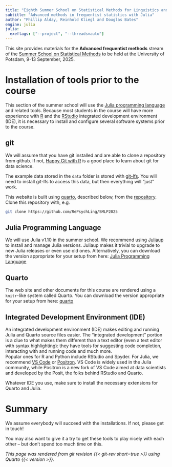 ```yaml
---
title: "Eighth Summer School on Statistical Methods for Linguistics and Psychology"
subtitle: "Advanced methods in frequentist statistics with Julia"
author: "Phillip Alday, Reinhold Kliegl and Douglas Bates"
engine: julia
julia:
  exeflags: ["--project", "--threads=auto"]
---
```


This site provides materials for the **Advanced frequentist methods** stream of the [Summer School on Statistical Methods](https://vasishth.github.io/smlp2025/) to be held at the University of Potsdam, 9-13 September, 2025.

# Installation of tools prior to the course

This section of the summer school will use the [Julia programming language](https://julialang.org/) and related tools.
Because most students in the course will have more experience with [R](https://r-project.org) and the [RStudio](https://rstudio.com) integrated development environment (IDE), it is necessary to install and configure several software systems prior to the course.

## git

We will assume that you have git installed and are able to clone a repository from github.
If not, [Happy Git with R](https://happygitwithr.com/) is a good place to learn about git for data science.

The example data stored in the `data` folder is stored with [git-lfs](https://git-lfs.com/). You will need to install git-lfs to access this data, but then everything will "just" work.

This website is built using [quarto](https://quarto.org), described below, from the [repository](https://github.com/RePsychLing/SMLP2025).
Clone this repository with, e.g.

```sh
git clone https://github.com/RePsychLing/SMLP2025
```

## Julia Programming Language

We will use Julia v1.10 in the summer school. We recommend using [Juliaup](https://github.com/JuliaLang/juliaup) to install and manage Julia versions. Juliaup makes it trivial to upgrade to new Julia releases or even use old ones. Alternatively,  you can download the version appropriate for your setup from here: [Julia Programming Language](https://julialang.org/downloads/)

## Quarto

The web site and other documents for this course are rendered using a `knitr`-like system called Quarto. You can download the version appropriate for your setup from here: [quarto](https://quarto.org/docs/get-started/)

## Integrated Development Environment (IDE)

An integrated development environment (IDE) makes editing and running Julia and Quarto source files easier.
The "integrated development" portion is a clue to what makes them different than a text editor (even a text editor with syntax highlighting): they have tools for suggesting code completion, interacting with and running code and much more.  
Popular ones for R and Python include RStudio and Spyder. For Julia, we recommend [VS Code](https://code.visualstudio.com/download) or [Positron](https://github.com/posit-dev/positron/wiki#installing-positron). 
VS Code is widely used in the Julia community, while Positron is a new fork of VS Code aimed at data scientists and developed by the Posit, the folks behind RStudio and Quarto.

Whatever IDE you use, make sure to install the necessary extensions for Quarto and Julia. 

# Summary

We assume everybody will succeed with the installations. If not, please get in touch!

You may also want to give it a try to get these tools to play nicely with each other -- but don't spend too much time on this.

*This page was rendered from git revision {{< git-rev short=true >}} using Quarto {{< version >}}.*
